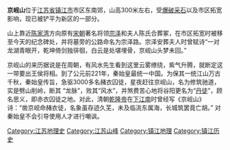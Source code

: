 '''京岘山'''位于[[江苏省|江苏省]][[镇江市|镇江市]]市区东南郊，山高300米左右，受[[爆破|爆破]][[采石|采石]]以及市区拓宽影响，现已被铲平为新区的一部分。

山上靠近[[陈家湾|陈家湾]]方向原有[[宋朝|宋朝]]著名将领[[宗泽|宗泽]]和夫人陈氏合葬冢，在市区拓宽时被移至今天的纪念碑处，并将墓旁的公路命名为宗泽路。宗泽安葬夫人时曾赋诗“一对龙湖青眼开，乾坤倚剑独徘徊，白云是处堪埋骨，京岘山头梦未回。”

京岘山的来历据说是在周朝，有风水先生看到这里云雾缭绕，紫气升腾，就断定这一带要出王侯将相。到了公元前221年，秦始皇最统一中国。为保其一统江山万古千秋，秦始皇传旨，急驱3000多名赭衣囚徒，星夜赶往京岘山，名为修筑驰道，实是劈山削岭，断其 “龙脉”，败其“风水”，并煞费苦心地将谷阳更名为“[[丹徒|丹徒]]”，顾名思义，即赤衣囚徒之地。对此，清朝[[乾隆帝|乾隆帝]]在[[乾隆下江南|下江南]]时曾经写《京岘山》诗：“凿京岘命赭衣徒，名象虽存迹久芜，未及临洮东属海，长城筑罢竟亡胡。” 对秦始皇不会引导使用人才进行嘲讽。

{{PRChina-geo-stub}}
[[Category:江苏地理史|Category:江苏地理史]]
[[Category:江苏山峰|Category:江苏山峰]]
[[Category:镇江地理|Category:镇江地理]]
[[Category:镇江历史|Category:镇江历史]]